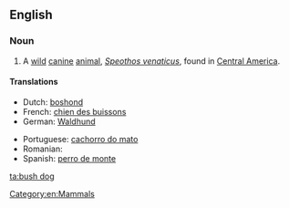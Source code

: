 ==English==
{{wikipedia}}

===Noun===
{{en-noun|sg=[[bush]] [[dog]]}}

# A [[wild]] [[canine]] [[animal]], ''[[Speothos venaticus]]'', found in [[Central America]].

====Translations====
{{trans-top|a wild canine animal}}
* Dutch: [[boshond]] {{m}}
* French: [[chien des buissons]] {{m}}
* German: [[Waldhund]] {{m}}
{{trans-mid}}
* Portuguese: [[cachorro do mato]] {{m}}
* Romanian: {{t|ro|câinele de tufiş|m}}
* Spanish: [[perro de monte]] {{m}}
{{trans-bottom}}

[[Category:en:Mammals]]

[[ta:bush dog]]